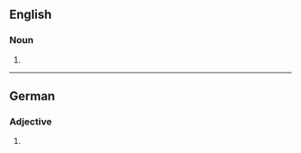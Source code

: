 ==English==

===Noun===
{{head|en|noun form}}

# {{plural of|en|lipophile}}

----

==German==

===Adjective===
{{head|de|adjective form}}

# {{inflection of|de|lipophil||str//mix|nom//acc|n|s}}
